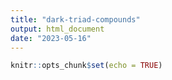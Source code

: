 ```yaml
---
title: "dark-triad-compounds"
output: html_document
date: "2023-05-16"
---
```


```r
knitr::opts_chunk$set(echo = TRUE)
```

